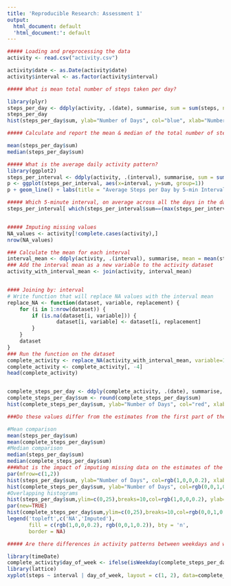 ```yaml
---
title: 'Reproducible Research: Assessment 1'
output:
  html_document: default
  'html_document:': default
---
```


```r

##### Loading and preprocessing the data
activity <- read.csv("activity.csv")

activity$date <- as.Date(activity$date)
activity$interval <- as.factor(activity$interval)

##### What is mean total number of steps taken per day?

library(plyr)
steps_per_day <- ddply(activity, .(date), summarise, sum = sum(steps, na.rm=T))
steps_per_day
hist(steps_per_day$sum, ylab="Number of Days", col="blue", xlab="Number of Steps", main="Histogram of Steps Per Day, Oct-Nov 2012")

##### Calculate and report the mean & median of the total number of steps taken per day

mean(steps_per_day$sum)
median(steps_per_day$sum)

##### What is the average daily activity pattern?
library(ggplot2)
steps_per_interval <- ddply(activity, .(interval), summarise, sum = sum(steps, na.rm=T))
p <- ggplot(steps_per_interval, aes(x=interval, y=sum, group=1)) 
p + geom_line() + labs(title = "Average Steps per Day by 5-min Intervals, Oct-Nov 2012") + labs(x = "5-minute Intervals", y = "Average Number of Steps")

##### Which 5-minute interval, on average across all the days in the dataset, contains the maximum number of steps?
steps_per_interval[ which(steps_per_interval$sum==(max(steps_per_interval$sum))), ]


##### Imputing missing values
NA_values <- activity[!complete.cases(activity),]
nrow(NA_values)

### Calculate the mean for each interval
interval_mean <- ddply(activity, .(interval), summarise, mean = mean(steps, na.rm=T))
### Add the interval mean as a new variable to the activity dataset 
activity_with_interval_mean <- join(activity, interval_mean)


#### Joining by: interval
# Write function that will replace NA values with the interval mean
replace_NA <- function(dataset, variable, replacement) {
    for (i in 1:nrow(dataset)) {
        if (is.na(dataset[i, variable])) {
                dataset[i, variable] <- dataset[i, replacement]
        }
    }
    dataset
}
### Run the function on the dataset
complete_activity <- replace_NA(activity_with_interval_mean, variable=1, replacement=4)
complete_activity <- complete_activity[, -4]
head(complete_activity)


complete_steps_per_day <- ddply(complete_activity, .(date), summarise, sum = sum(steps))
complete_steps_per_day$sum <- round(complete_steps_per_day$sum)
hist(complete_steps_per_day$sum, ylab="Number of Days", col="red", xlab="Number of Steps", main="Histogram of Steps Per Day, Oct-Nov 2012")

###Do these values differ from the estimates from the first part of the assignment?

#Mean comparison
mean(steps_per_day$sum)
mean(complete_steps_per_day$sum)
#Median comparison
median(steps_per_day$sum)
median(complete_steps_per_day$sum)
###What is the impact of imputing missing data on the estimates of the total daily number of steps?
par(mfrow=c(1,2)) 
hist(steps_per_day$sum, ylab="Number of Days", col=rgb(1,0,0,0.2), xlab="Number of Steps", main="Steps Per Day, Excl. NA")
hist(complete_steps_per_day$sum, ylab="Number of Days", col=rgb(0,0,1,0.2), xlab="Number of Steps", main="Steps Per Day, Impute NA")
#Overlapping histograms
hist(steps_per_day$sum,ylim=c(0,25),breaks=10,col=rgb(1,0,0,0.2), ylab="Number of Days", xlab="Number of Steps", main="Steps Per Day, NA vs Imputed")
par(new=TRUE)
hist(complete_steps_per_day$sum,ylim=c(0,25),breaks=10,col=rgb(0,0,1,0.2),main="",xlab="",ylab="")
legend('topleft',c('NA','Imputed'),
       fill = c(rgb(1,0,0,0.2), rgb(0,0,1,0.2)), bty = 'n',
       border = NA)

##### Are there differences in activity patterns between weekdays and weekends?

library(timeDate)
complete_activity$day_of_week <- ifelse(isWeekday(complete_steps_per_day$date)==TRUE, "weekday", "weekend")
library(lattice)
xyplot(steps ~ interval | day_of_week, layout = c(1, 2), data=complete_activity, type="l")

```
